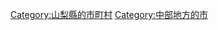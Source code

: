 {{Commonscat|Minami-alps, Yamanashi}}
{{Catmore}}

{{DEFAULTSORT:Minami-alps-shi}}
[[Category:山梨縣的市町村|Category:山梨縣的市町村]]
[[Category:中部地方的市|Category:中部地方的市]]